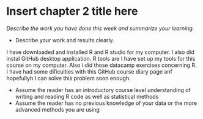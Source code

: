 # Insert chapter 2 title here

*Describe the work you have done this week and summarize your learning.*

- Describe your work and results clearly. 


I have downloaded and installed R and R studio for my computer. I also did instal GitHub desktop application. R tools are 
I have set up my tools for this course on my  computer. Also i did those datacamp exercises concerning R.  
I have had some dificulties with this GitHub course diary page anf hopefullyh I can solve this problem soon enough.  


- Assume the reader has an introductory course level understanding of writing and reading R code as well as statistical methods
- Assume the reader has no previous knowledge of your data or the more advanced methods you are using  
